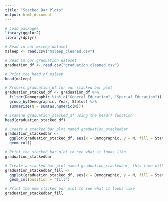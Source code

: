 ```yaml
---
title: "Stacked Bar Plots"
output: html_document
---
```


```r
# Load packages
library(ggplot2)
library(dplyr)

# Read in our msleep dataset
msleep <- read.csv("msleep_cleaned.csv")

# Read in our graduation dataset
graduation_df <- read.csv("graduation_cleaned.csv")

# Print the head of msleep
head(msleep)
```

```r
# Process graduation_df for our stacked bar plot
graduation_stacked_df <- graduation_df %>% 
  filter(Demographic %in% c("General Education", "Special Education")) %>%
  group_by(Demographic, Year, Status) %>%
  summarize(N = sum(as.numeric(N)))

# Examine graduation_stacked_df using the head() function
head(graduation_stacked_df)

# Create a stacked bar plot named graduation_stackedbar
graduation_stackedbar <- 
  ggplot(graduation_stacked_df, aes(x = Demographic, y = N, fill = Status)) +
  geom_col()

# Print the stacked bar plot to see what it looks like
graduation_stackedbar

# Create a stacked bar plot named graduation_stackedbar, this time with position="fill"
graduation_stackedbar_fill <- 
  ggplot(graduation_stacked_df, aes(x = Demographic, y = N, fill = Status)) +
  geom_col(position = "fill")

# Print the new stacked bar plot to see what it looks like
graduation_stackedbar_fill

```
